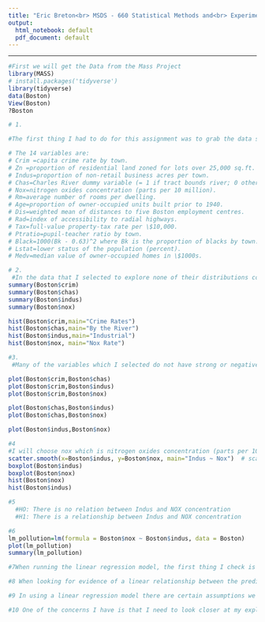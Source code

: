 ```yaml
---
title: "Eric Breton<br> MSDS - 660 Statistical Methods and<br> Experimental Design<br>"
output:
  html_notebook: default
  pdf_document: default
---
```


---




```r
#First we will get the Data from the Mass Project
library(MASS)
# install.packages('tidyverse')
library(tidyverse)
data(Boston)
View(Boston)
?Boston
```
```r
# 1.

#The first thing I had to do for this assignment was to grab the data set from the MASS library. I grabbed the Boston Housing data because it was recommended by the assignment. I then grabbed a list of the headers to find out what information using the ls function. Next I was able to get information about the data set from using the? function. This data set has 506 observations with 14 variables. 

# The 14 variables are:
# Crim =capita crime rate by town.
# Zn =proportion of residential land zoned for lots over 25,000 sq.ft.
# Indus=proportion of non-retail business acres per town.
# Chas=Charles River dummy variable (= 1 if tract bounds river; 0 otherwise).
# Nox=nitrogen oxides concentration (parts per 10 million).
# Rm=average number of rooms per dwelling.
# Age=proportion of owner-occupied units built prior to 1940.
# Dis=weighted mean of distances to five Boston employment centres.
# Rad=index of accessibility to radial highways.
# Tax=full-value property-tax rate per \$10,000.
# Ptratio=pupil-teacher ratio by town.
# Black=1000(Bk - 0.63)^2 where Bk is the proportion of blacks by town.
# Lstat=lower status of the population (percent).
# Medv=median value of owner-occupied homes in \$1000s.

```


```r
# 2.
 #In the data that I selected to explore none of their distributions could be defined as not normal and are for the most part pretty irregular.Crime rate in particular has a wide range of numbers so if exloring I may want to trim some outliers to eliminate any impact it could have on my analysis.
summary(Boston$crim)
summary(Boston$chas)
summary(Boston$indus)
summary(Boston$nox)

hist(Boston$crim,main="Crime Rates")
hist(Boston$chas,main="By the River")
hist(Boston$indus,main="Industrial")
hist(Boston$nox, main="Nox Rate")

```

```r

#3.
 #Many of the variables which I selected do not have strong or negative correlations with each other. One combo of variables which do show a relatively strong positive correlation is the relationship between nox concentration and industry centers.

plot(Boston$crim,Boston$chas)
plot(Boston$crim,Boston$indus)
plot(Boston$crim,Boston$nox)

plot(Boston$chas,Boston$indus)
plot(Boston$chas,Boston$nox)

plot(Boston$indus,Boston$nox)


```

```r
#4
#I will choose nox which is nitrogen oxides concentration (parts per 10 million) for my dependent variable and use the indus which is the proportion of non-retail business acres per town for my independent variable. My objective with these two metrics is to show that industry centric areas of the town produce high levels of nox.
scatter.smooth(x=Boston$indus, y=Boston$nox, main="Indus ~ Nox")  # scatterplot
boxplot(Boston$indus)
boxplot(Boston$nox)
hist(Boston$nox)
hist(Boston$indus)
```


```r
#5
  #HO: There is no relation between Indus and NOX concentration
  #H1: There is a relationship between Indus and NOX concentration
```

```r
#6
lm_pollution=lm(formula = Boston$nox ~ Boston$indus, data = Boston)
plot(lm_pollution)
summary(lm_pollution)

```

```r
#7When running the linear regression model, the first thing I check is whether or not we are rejecting the null hypothesis. In this case we said the null hypothesis was equal to no relationship between the two variables. Nowhere in the model does it simply reject the null hypothesis, we must look at our p - value which we call the probability. The probability indicates that it is unlikely that we observed a relationship between x and y out of chance so there must in fact be some sort of relationship between the two. 

```

```r

#8 When looking for evidence of a linear relationship between the predictor and response variable we bring our eyes to R squared which provides us with an alternate  measure of fit. This also measures the proportion of variability in Y that can be explained via X. A R squared close to 1 indicates a very strong linear relationship between X and Y. In this case we had a R squared value of .5823 which indicates a linear relationship between X and Y.
```

```r
#9 In using a linear regression model there are certain assumptions we make with the model. One of those assumptions is linearity which states the relationship between the independent and dependent variable to be linear, we can verify that this assumption does not hold based on the scatter plots which were produced in earlier steps. Another assumption is that all of the variables are normal, if you look at the histograms, my variables are not normal. I probably should have thought about that before moving on with my analysis without trying to normalize with a log transformation. (that ship sailed..) The variance assumptions assumes that there is not too much correlation between the dependent and independent variables. When looking at the data in the various plots this assumptions holds true.
```

```r
#10 One of the concerns I have is that I need to look closer at my exploration and the assumptions that are required by the linear regression. This may lead to me choosing other variables or making alterations to the variables which were lost.
```




